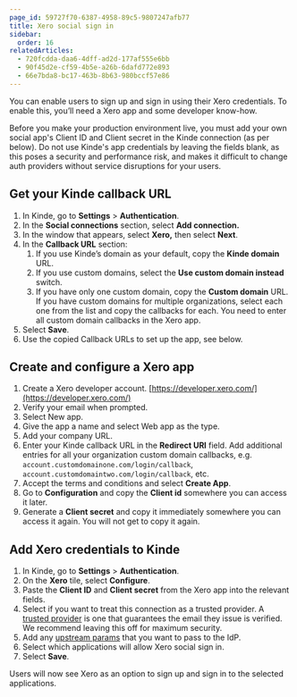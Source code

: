 ```yaml
---
page_id: 59727f70-6387-4958-89c5-9807247afb77
title: Xero social sign in
sidebar:
  order: 16
relatedArticles:
  - 720fcdda-daa6-4dff-ad2d-177af555e6bb
  - 90f45d2e-cf59-4b5e-a26b-6dafd772e893
  - 66e7bda8-bc17-463b-8b63-980bccf57e86
---
```


You can enable users to sign up and sign in using their Xero credentials. To enable this, you’ll need a Xero app and some developer know-how.

<Aside type="warning" title="Social sign in for production environments">

Before you make your production environment live, you must add your own social app's Client ID and Client secret in the Kinde connection (as per below). Do not use Kinde's app credentials by leaving the fields blank, as this poses a security and performance risk, and makes it difficult to change auth providers without service disruptions for your users.

</Aside>

## **Get your Kinde callback URL**

1. In Kinde, go to **Settings** > **Authentication**.
2. In the **Social connections** section, select **Add connection.**
3. In the window that appears, select **Xero,** then select **Next**. 
4. In the **Callback URL** section:
   1. If you use Kinde’s domain as your default, copy the **Kinde domain** URL.
   2. If you use custom domains, select the **Use custom domain instead** switch. 
   3. If you have only one custom domain, copy the **Custom domain** URL. If you have custom domains for multiple organizations, select each one from the list and copy the callbacks for each. You need to enter all custom domain callbacks in the Xero app.
5. Select **Save**.
6. Use the copied Callback URLs to set up the app, see below.

## **Create and configure a Xero app**

1. Create a Xero developer account. [https://developer.xero.com/](https://developer.xero.com/)
2. Verify your email when prompted.
3. Select New app.
4. Give the app a name and select Web app as the type.
5. Add your company URL.
6. Enter your Kinde callback URL in the **Redirect URI** field. Add additional entries for all your organization custom domain callbacks, e.g. `account.customdomainone.com/login/callback`, `account.customdomaintwo.com/login/callback`, etc.
7. Accept the terms and conditions and select **Create App**.
8. Go to **Configuration** and copy the **Client id** somewhere you can access it later.
9. Generate a **Client secret** and copy it immediately somewhere you can access it again. You will not get to copy it again.

## **Add Xero credentials to Kinde**

1. In Kinde, go to **Settings** > **Authentication**.
2. On the **Xero** tile, select **Configure**.
3. Paste the **Client ID** and **Client secret** from the Xero app into the relevant fields.
4. Select if you want to treat this connection as a trusted provider. A [trusted provider](/authenticate/about-auth/identity-and-verification/) is one that guarantees the email they issue is verified. We recommend leaving this off for maximum security.
5. Add any [upstream params](/authenticate/auth-guides/pass-params-idp/) that you want to pass to the IdP.
6. Select which applications will allow Xero social sign in.
7. Select **Save**.

Users will now see Xero as an option to sign up and sign in to the selected applications.
